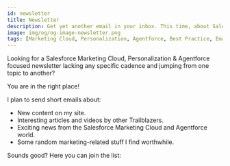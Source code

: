 ```yaml
---
id: newsletter
title: Newsletter
description: Get yet another email in your inbox. This time, about Salesforce Marketing Cloud & Agentforce.
image: img/og/og-image-newsletter.png
tags: [Marketing Cloud, Personalization, Agentforce, Best Practice, Email]
---
```



<LeadText content="Get yet another email in your inbox. This time, about SFMC." />

Looking for a Salesforce Marketing Cloud, Personalization & Agentforce focused newsletter lacking any specific cadence and jumping from one topic to another?

You are in the right place!

I plan to send short emails about:

- New content on my site.
- Interesting articles and videos by other Trailblazers.
- Exciting news from the Salesforce Marketing Cloud and Agentforce world.
- Some random marketing-related stuff I find worthwhile.

Sounds good? Here you can join the list:

<Form formId="1FAIpQLSchEjM7E23A7vBYnCktPplisn9PNyU4z4fKH4XmntSPzEttyQ" />

